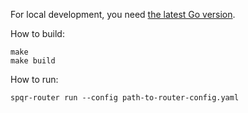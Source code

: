 For local development, you need [the latest Go version](https://go.dev/dl/).

How to build:
```
make
make build
```

How to run:
```
spqr-router run --config path-to-router-config.yaml
```